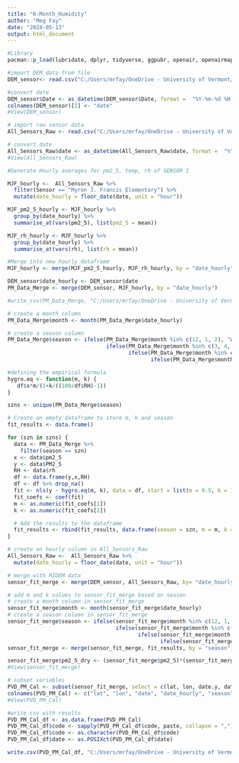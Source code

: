 ```yaml
---
title: "6-Month_Humidity"
author: "Meg Fay"
date: "2024-05-13"
output: html_document
---
```

```r
#Library
pacman::p_load(lubridate, dplyr, tidyverse, ggpubr, openair, openairmaps, ggplot2, worldmet, purrr)

#import DEM data from file
DEM_sensor<- read.csv("C:/Users/mrfay/OneDrive - University of Vermont/Desktop/BPVD/PM/data/Compiled_RIDEM_Data_6.13.23.csv")

#convert date
DEM_sensor$Date <- as_datetime(DEM_sensor$Date, format =  "%Y-%m-%d %H:%M:%S")
colnames(DEM_sensor)[1] <- "date"
#View(DEM_sensor)

# import raw sensor data
All_Sensors_Raw <- read.csv("C:/Users/mrfay/OneDrive - University of Vermont/Desktop/BPVD/PM/data/6month_pm25_raw.csv")

# convert date
All_Sensors_Raw$date <- as_datetime(All_Sensors_Raw$date, format =  "%Y-%m-%d %H:%M:%S")
#View(All_Sensors_Raw)
```

```r
#Generate Hourly averages for pm2_5, temp, rh of SENSOR 1

MJF_hourly <-  All_Sensors_Raw %>%
  filter(Sensor == "Myron J. Francis Elementary") %>%
  mutate(date_hourly = floor_date(date, unit = "hour"))

MJF_pm2_5_hourly <- MJF_hourly %>%
  group_by(date_hourly) %>%
  summarise_at(vars(pm2_5), list(pm2_5 = mean))

MJF_rh_hourly <- MJF_hourly %>%
  group_by(date_hourly) %>%
  summarise_at(vars(rh), list(rh = mean))

#Merge into new hourly dataframe
MJF_hourly <- merge(MJF_pm2_5_hourly, MJF_rh_hourly, by = "date_hourly")
```

```r
DEM_sensor$date_hourly <- DEM_sensor$date
PM_Data_Merge <- merge(DEM_sensor, MJF_hourly, by = "date_hourly")

#write_csv(PM_Data_Merge, "C:/Users/mrfay/OneDrive - University of Vermont/Desktop/BPVD/PM/data/6month_pm25_mjf_dem_merge.csv")
```

```r
# create a month column
PM_Data_Merge$month <- month(PM_Data_Merge$date_hourly)

# create a season column
PM_Data_Merge$season <- ifelse(PM_Data_Merge$month %in% c(12, 1, 2), "Winter",
                               ifelse(PM_Data_Merge$month %in% c(3, 4, 5), "Spring",
                                      ifelse(PM_Data_Merge$month %in% c(6, 7, 8), "Summer",
                                             ifelse(PM_Data_Merge$month %in% c(9, 10, 11), "Fall", NA))))
```

```r
#defining the empirical formula
hygro.eq <- function(m, k) {
   df$x*m/(1+k/((100/df$RH)-1))
}

szns <- unique(PM_Data_Merge$season)

# Create an empty dataframe to store m, k and season
fit_results <- data.frame()

for (szn in szns) {
  data <- PM_Data_Merge %>% 
    filter(season == szn)
  x <- data$pm2_5
  y <- data$PM2_5
  RH <- data$rh
  df <- data.frame(y,x,RH)
  df <- df %>% drop_na()
  fit <- nls(y ~ hygro.eq(m, k), data = df, start = list(m = 0.5, k = 1))
  fit_coefs <- coef(fit)
  m <- as.numeric(fit_coefs[1])
  k <- as.numeric(fit_coefs[2])

  # Add the results to the dataframe
  fit_results <- rbind(fit_results, data.frame(season = szn, m = m, k = k))
}
```

```r

# create an hourly column in All_Sensors_Raw
All_Sensors_Raw <-  All_Sensors_Raw %>%
  mutate(date_hourly = floor_date(date, unit = "hour"))

# merge with RIDEM data
sensor_fit_merge <- merge(DEM_sensor, All_Sensors_Raw, by= "date_hourly")

# add m and k values to sensor_fit_merge based on season
# create a month column in sensor_fit_merge
sensor_fit_merge$month <- month(sensor_fit_merge$date_hourly)
# create a season column in sensor_fit_merge
sensor_fit_merge$season <- ifelse(sensor_fit_merge$month %in% c(12, 1, 2), "Winter",
                                  ifelse(sensor_fit_merge$month %in% c(3, 4, 5), "Spring",
                                         ifelse(sensor_fit_merge$month %in% c(6, 7, 8), "Summer",
                                                ifelse(sensor_fit_merge$month %in% c(9, 10, 11), "Fall", NA))))
sensor_fit_merge <- merge(sensor_fit_merge, fit_results, by = "season")

sensor_fit_merge$pm2_5_dry <- (sensor_fit_merge$pm2_5)*(sensor_fit_merge$m/(1+sensor_fit_merge$k/((100/sensor_fit_merge$rh)-1)))
#View(sensor_fit_merge)
```

```r
# subset variables
PVD_PM_Cal <- subset(sensor_fit_merge, select = c(lat, lon, date.y, date_hourly, season, m, k, Sensor, code, rh, pm2_5, pm2_5_dry, PM2_5))
colnames(PVD_PM_Cal) <- c("lat", "lon", "date", "date_hourly", "season", "m", "k", "Sensor", "code", "rh", "pm2_5", "pm2_5_dry", "PM2_5_RIDEM")
#View(PVD_PM_Cal)

#write csv with results
PVD_PM_Cal_df <- as.data.frame(PVD_PM_Cal)
PVD_PM_Cal_df$code <- sapply(PVD_PM_Cal_df$code, paste, collapse = ",")
PVD_PM_Cal_df$code <- as.character(PVD_PM_Cal_df$code)
PVD_PM_Cal_df$date <- as.POSIXct(PVD_PM_Cal_df$date)

write.csv(PVD_PM_Cal_df, "C:/Users/mrfay/OneDrive - University of Vermont/Desktop/BPVD/PM/data/6month_pm25_humidity.csv")
```

